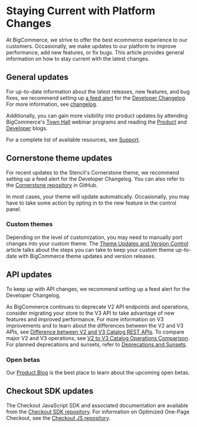 # Staying Current with Platform Changes

 


At BigCommerce, we strive to offer the best ecommerce experience to our customers. Occasionally, we make updates to our platform to improve performance, add new features, or fix bugs. This article provides general information on how to stay current with the latest changes.

## General updates

For up-to-date information about the latest releases, new features, and bug fixes, we recommend setting up [a feed alert](https://bcdevchangelog.noticeable.news/feeds) for the [Developer Changelog](/changelog). For more information, see [changelog](/api-docs/partner/getting-started/support#changelog).

Additionally, you can gain more visibility into product updates by attending BigCommerce's [Town Hall](https://support.bigcommerce.com/s/article/BigCommerce-Town-Halls) webinar programs and reading the [Product](https://support.bigcommerce.com/s/blog) and [Developer](https://medium.com/bigcommerce-developer-blog) blogs.

For a complete list of available resources, see [Support](/api-docs/partner/getting-started/support). 

## Cornerstone theme updates

For recent updates to the Stencil's Cornerstone theme, we recommend setting up a feed alert for the Developer Changelog. You can also refer to the [Cornerstone repository](https://github.com/bigcommerce/cornerstone/) in GitHub.

In most cases, your theme will update automatically. Occasionally, you may have to take some action by opting in to the new feature in the control panel.

### Custom themes

Depending on the level of customization, you may need to manually port changes into your custom theme. The [Theme Updates and Version Control](/stencil-docs/deploying-a-theme/theme-updates-and-version-control) article talks about the steps you can take to keep your custom theme up-to-date with BigCommerce theme updates and version releases.

## API updates

To keep up with API changes, we recommend setting up a feed alert for the Developer Changelog.

As BigCommerce continues to deprecate V2 API endpoints and operations, consider migrating your store to the V3 API to take advantage of new features and improved performance. For more information on V3 improvements and to learn about the differences between the V2 and V3 APIs, see [Difference between V2 and V3 Catalog REST APIs](/api-docs/store-management/catalog/v2-vs-v3). To compare major V2 and V3 operations, see [V2 to V3 Catalog Operations Comparison](/api-docs/store-management/catalog/v2-v3-examples). For planned deprecations and sunsets, refer to [Deprecations and Sunsets](/api-docs/getting-started/deprecations-and-sunsets).

### Open betas

Our [Product Blog](https://support.bigcommerce.com/s/blog) is the best place to learn about the upcoming open betas. 

## Checkout SDK updates

The Checkout JavaScript SDK and associated documentation are available from the [Checkout SDK repository](https://github.com/bigcommerce/checkout-sdk-js). For information on Optimized One-Page Checkout, see the [Checkout JS repository](https://github.com/bigcommerce/checkout-js).
